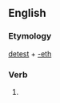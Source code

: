 ==English==

===Etymology===
[[detest]] + [[-eth]]

===Verb===
{{infl|en|verb form}}

# {{archaic third-person singular of|detest}}